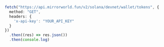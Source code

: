 ```ts
fetch("https://api.mirrorworld.fun/v2/solana/devnet/wallet/tokens", {
  method: "GET",
  headers: {
    'x-api-key': "YOUR_API_KEY"
  }
})
  .then((res) => res.json())
  .then(console.log)
```